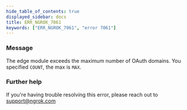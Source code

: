 ```yaml
---
hide_table_of_contents: true
displayed_sidebar: docs
title: ERR_NGROK_7061
keywords: ["ERR_NGROK_7061", "error 7061"]
---
```


### Message

The edge module exceeds the maximum number of OAuth domains. You specified `COUNT`, the max is `MAX`.

### Further help

If you're having trouble resolving this error, please reach out to [support@ngrok.com](mailto:support@ngrok.com?subject=Help%20with%20ERR_NGROK_7061)
